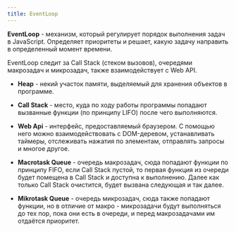 ```yaml
---
title: EventLoop
---
```


**EventLoop** - механизм, который регулирует порядок выполнения задач в JavaScript. Определяет приоритеты и решает, какую задачу направить в определенный момент времени.

EventLoop следит за Call Stack (стеком вызовов), очередями макрозадач и микрозадач, также взаимодействует с Web API.

- **Heap** - некий участок памяти, выделяемый для хранения объектов в программе.

- **Call Stack** - место, куда по ходу работы программы попадают вызванные функции (по принципу LIFO) после чего выполняются.

- **Web Api** - интерфейс, предоставляемый браузером. С помощью него можно взаимодействовать с DOM-деревом, устанавливать таймеры, отслеживать нажатия по элементам, отправлять запросы и многое другое.

- **Macrotask Queue** - очередь макрозадач, сюда попадают функции по принципу FIFO, если Call Stack пустой, то первая функция из очереди будет помещена в Call Stack и доступна к выполнению. Далее как только Call Stack очистится, будет вызвана следующая и так далее.

- **Mikrotask Queue** - очередь микрозадач, сюда также попадают функции, но в отличие от макро - микрозадачи будут выполняться до тех пор, пока они есть в очереди, и перед макрозадачами им отдаётся приоритет.

